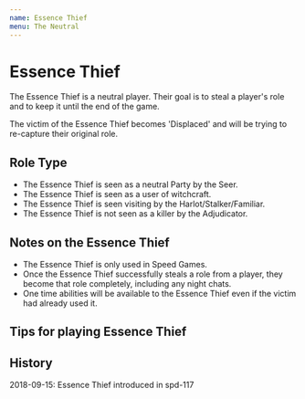 ```yaml
---
name: Essence Thief
menu: The Neutral
---
```


# Essence Thief

The Essence Thief is a neutral player. Their goal is to steal a player's
role and to keep it until the end of the game.

The victim of the Essence Thief becomes 'Displaced' and will be trying
to re-capture their original role.

## Role Type

  - The Essence Thief is seen as a neutral Party by the Seer.
  - The Essence Thief is seen as a user of witchcraft.
  - The Essence Thief is seen visiting by the Harlot/Stalker/Familiar.
  - The Essence Thief is not seen as a killer by the Adjudicator.

## Notes on the Essence Thief

  - The Essence Thief is only used in Speed Games.
  - Once the Essence Thief successfully steals a role from a player,
    they become that role completely, including any night chats.
  - One time abilities will be available to the Essence Thief even if
    the victim had already used it.

## Tips for playing Essence Thief

## History

2018-09-15: Essence Thief introduced in spd-117

